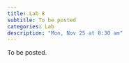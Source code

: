 ```yaml
---
title: Lab 8
subtitle: To be posted
categories: Lab
description: "Mon, Nov 25 at 8:30 am"
---
```


To be posted.
